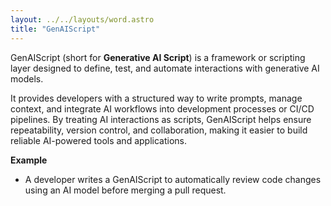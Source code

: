 ```yaml
---
layout: ../../layouts/word.astro
title: "GenAIScript"
---
```

GenAIScript (short for **Generative AI Script**) is a framework or scripting layer designed to define, test, and automate interactions with generative AI models.

It provides developers with a structured way to write prompts, manage context, and integrate AI workflows into development processes or CI/CD pipelines. By treating AI interactions as scripts, GenAIScript helps ensure repeatability, version control, and collaboration, making it easier to build reliable AI-powered tools and applications.

**Example**

* A developer writes a GenAIScript to automatically review code changes using an AI model before merging a pull request.
